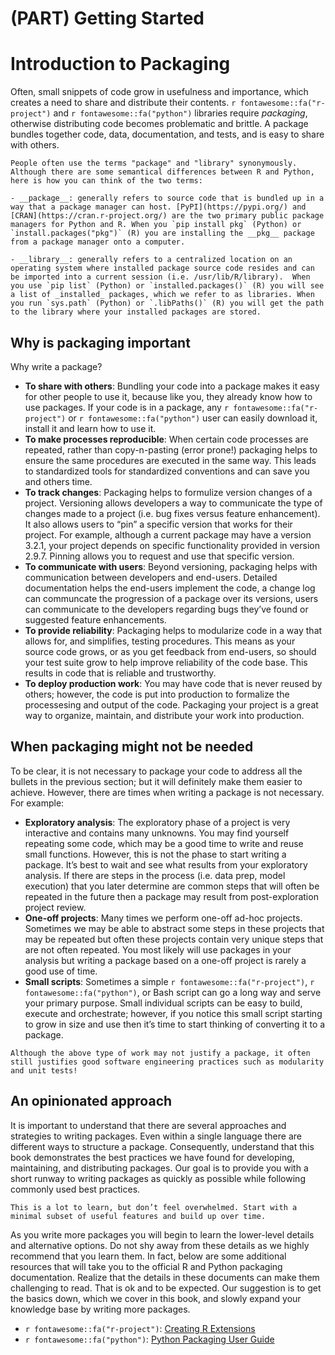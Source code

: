# (PART) Getting Started {-}

# Introduction to Packaging {#intro}

Often, small snippets of code grow in usefulness and importance, which creates a need to share and distribute their contents. `r fontawesome::fa("r-project")` and `r fontawesome::fa("python")` libraries require _packaging_, otherwise distributing code becomes problematic and brittle. A package bundles together code, data, documentation, and tests, and is easy to share with others.

```block
People often use the terms "package" and "library" synonymously. Although there are some semantical differences between R and Python, here is how you can think of the two terms:

- __package__: generally refers to source code that is bundled up in a way that a package manager can host. [PyPI](https://pypi.org/) and [CRAN](https://cran.r-project.org/) are the two primary public package managers for Python and R. When you `pip install pkg` (Python) or `install.packages("pkg")` (R) you are installing the __pkg__ package from a package manager onto a computer.

- __library__: generally refers to a centralized location on an operating system where installed package source code resides and can be imported into a current session (i.e. /usr/lib/R/library).  When you use `pip list` (Python) or `installed.packages()` (R) you will see a list of _installed_ packages, which we refer to as libraries. When you run `sys.path` (Python) or `.libPaths()` (R) you will get the path to the library where your installed packages are stored.
```

## Why is packaging important

 Why write a package? 
 
- __To share with others__: Bundling your code into a package makes it easy for other people to use it, because like you, they already know how to use packages. If your code is in a package, any `r fontawesome::fa("r-project")` or `r fontawesome::fa("python")` user can easily download it, install it and learn how to use it.
- __To make processes reproducible__: When certain code processes are repeated, rather than copy-n-pasting (error prone!) packaging helps to ensure the same procedures are executed in the same way. This leads to standardized tools for standardized conventions and can save you and others time.
- __To track changes__: Packaging helps to formulize version changes of a project. Versioning allows developers a way to communicate the type of changes made to a project (i.e. bug fixes versus feature enhancement). It also allows users to "pin" a specific version that works for their project. For example, although a current package may have a version 3.2.1, your project depends on specific functionality provided in version 2.9.7. Pinning allows you to request and use that specific version.
- __To communicate with users__: Beyond versioning, packaging helps with communication between developers and end-users. Detailed documentation helps the end-users implement the code, a change log can communcate the progression of a package over its versions, users can communicate to the developers regarding bugs they've found or suggested feature enhancements.
- __To provide reliability__: Packaging helps to modularize code in a way that allows for, and simplifies, testing procedures. This means as your source code grows, or as you get feedback from end-users, so should your test suite grow to help improve reliability of the code base. This results in code that is reliable and trustworthy.
- __To deploy production work__: You may have code that is never reused by others; however, the code is put into production to formalize the processesing and output of the code. Packaging your project is a great way to organize, maintain, and distribute your work into production.

## When packaging might not be needed

To be clear, it is not necessary to package your code to address all the bullets in the previous section; but it will definitely make them easier to achieve. However, there are times when writing a package is not necessary. For example:

- __Exploratory analysis__: The exploratory phase of a project is very interactive and contains many unknowns. You may find yourself repeating some code, which may be a good time to write and reuse small functions. However, this is not the phase to start writing a package. It's best to wait and see what results from your exploratory analysis. If there are steps in the process (i.e. data prep, model execution) that you later determine are common steps that will often be repeated in the future then a package may result from post-exploration project review.
- __One-off projects__: Many times we perform one-off ad-hoc projects. Sometimes we may be able to abstract some steps in these projects that may be repeated but often these projects contain very unique steps that are not often repeated. You most likely will use packages in your analysis but writing a package based on a one-off project is rarely a good use of time.
- __Small scripts__: Sometimes a simple `r fontawesome::fa("r-project")`, `r fontawesome::fa("python")`, or Bash script can go a long way and serve your primary purpose. Small individual scripts can be easy to build, execute and orchestrate; however, if you notice this small script starting to grow in size and use then it's time to start thinking of converting it to a package.

```block
Although the above type of work may not justify a package, it often still justifies good software engineering practices such as modularity and unit tests!
```

## An opinionated approach

It is important to understand that there are several approaches and strategies to writing packages. Even within a single language there are different ways to structure a package. Consequently, understand that this book demonstrates the best practices we have found for developing, maintaining, and distributing packages. Our goal is to provide you with a short runway to writing packages as quickly as possible while following commonly used best practices. 

```block
This is a lot to learn, but don’t feel overwhelmed. Start with a minimal subset of useful features and build up over time.
```

As you write more packages you will begin to learn the lower-level details and alternative options. Do not shy away from these details as we highly recommend that you learn them. In fact, below are some additional resources that will take you to the official R and Python packaging documentation. Realize that the details in these documents can make them challenging to read. That is ok and to be expected. Our suggestion is to get the basics down, which we cover in this book, and slowly expand your knowledge base by writing more packages.

- `r fontawesome::fa("r-project")`: [Creating R Extensions](https://cran.r-project.org/doc/manuals/R-exts.html#Creating-R-packages)
- `r fontawesome::fa("python")`: [Python Packaging User Guide](https://packaging.python.org/)
